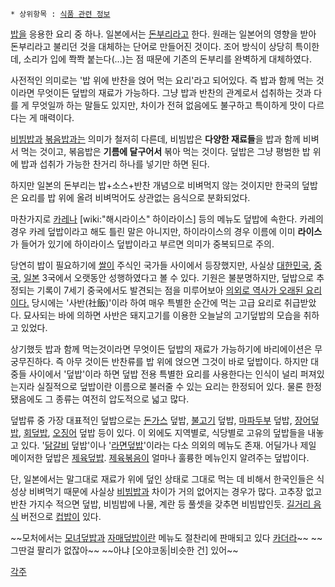  * 상위항목 : [[식품 관련 정보]]

[[밥]]을 응용한 요리 중 하나. 일본에서는 [[돈부리]]라고 한다. 원래는 일본어의 영향을 받아 돈부리라고 불리던 것을 대체하는 단어로 만들어진 것이다. 조어 방식이 상당히 특이한데, 소리가 입에 쫙쫙 붙는다(...)는 점 때문에 기존의 돈부리를 완벽하게 대체하였다. 

사전적인 의미로는 '밥 위에 반찬을 얹어 먹는 요리'라고 되어있다. 즉 밥과 함께 먹는 것이라면 무엇이든 덮밥의 재료가 가능하다. 그냥 밥과 반찬의 관계로서 섭취하는 것과 다를 게 무엇일까 하는 말들도 있지만, 차이가 전혀 없음에도 불구하고 특이하게 맛이 다르다는 게 매력이다. 

[[비빔밥]]과 [[볶음밥]]과는 의미가 철저히 다른데, 비빔밥은 '''다양한 재료들'''을 밥과 함께 비벼서 먹는 것이고, 볶음밥은 '''기름에 달구어서''' 볶아 먹는 것이다. 덮밥은 그냥 평범한 밥 위에 밥과 섭취가 가능한 찬거리 하나를 넣기만 하면 된다.

하지만 일본의 돈부리는 밥+소스+반찬 개념으로 비벼먹지 않는 것이지만 한국의 덮밥은 요리를 밥 위에 올려 비벼먹어도 상관없는 음식으로 분화되었다.

마찬가지로 [[카레]]나 [wiki:"해시라이스" 하이라이스] 등의 메뉴도 덮밥에 속한다. 카레의 경우 카레 덮밥이라고 해도 틀린 말은 아니지만, 하이라이스의 경우 이름에 이미 '''라이스'''가 들어가 있기에 하이라이스 덮밥이라고 부르면 의미가 중복되므로 주의.

당연히 밥이 필요하기에 [[쌀]]이 주식인 국가들 사이에서 등장했지만, 사실상 [[대한민국]], [[중국]], [[일본]] 3국에서 오랫동안 성행하였다고 볼 수 있다. 기원은 불분명하지만, 덮밥으로 추정되는 기록이 7세기 중국에서도 발견되는 점을 미루어보아 [http://news.naver.com/main/read.nhn?mode=LSD&mid=sec&sid1=103&oid=020&aid=0002273430 의외로 역사가 오래된 요리이다.] 당시에는 '사반(社飯)'이라 하여 매우 특별한 순간에 먹는 고급 요리로 취급받았다. 묘사되는 바에 의하면 사반은 돼지고기를 이용한 오늘날의 고기덮밥의 모습을 취하고 있었다.

상기했듯 밥과 함께 먹는것이라면 무엇이든 덮밥의 재료가 가능하기에 바리에이션은 무궁무진하다. 즉 아무 것이든 반찬류를 밥 위에 얹으면 그것이 바로 덮밥이다. 하지만 대중들 사이에서 '덮밥'이라 하면 덮밥 전용 특별한 요리를 사용한다는 인식이 널리 퍼져있는지라 실질적으로 덮밥이란 이름으로 불러줄 수 있는 요리는 한정되어 있다. 물론 한정됐음에도 그 종류는 여전히 압도적으로 넓고 많다. 

덮밥류 중 가장 대표적인 덮밥으로는 [[돈가스]] 덮밥, [[불고기]] 덮밥, [[마파두부]] 덮밥, [[장어덮밥]], [[회덮밥]], [[오징어]] 덮밥 등이 있다. 이 외에도 지역별로, 식당별로 고유의 덮밥들을 내놓고 있다. '[[닭갈비]] 덮밥'이나 '[[라면덮밥]]'이라는 다소 의외의 메뉴도 존재. 어딜가나 제일 메이저한 덮밥은 [[제육덮밥]]. [[제육볶음]]이 얼마나 훌륭한 메뉴인지 알려주는 덮밥이다.

단, 일본에서는 말그대로 재료가 위에 덮인 상태로 그대로 먹는 데 비해서 한국인들은 식성상 비벼먹기 때문에 사실상 [[비빔밥]]과 차이가 거의 없어지는 경우가 많다. 고추장 없고 반찬 가지수 적으면 덮밥, 비빔밥에 나물, 계란 등 풀셋을 갖추면 비빔밥인듯. [[길거리 음식]] 버전으로 [[컵밥]]이 있다.

~~모처에서는 [[모녀덮밥]]과 [[자매덮밥]]이란 메뉴도 절찬리에 판매되고 있다 [[카더라]]~~  ~~그딴걸 팔리가 없잖아~~ ~~아냐 [오야코동|비슷한 건] 있어~~

[[각주]]
